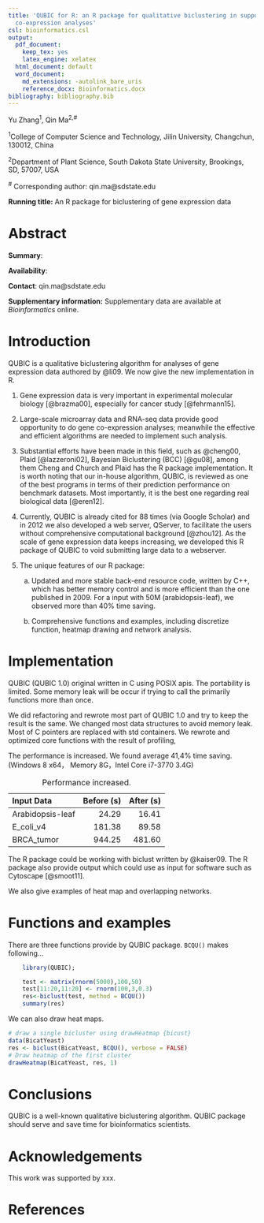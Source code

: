 ```yaml
---
title: 'QUBIC for R: an R package for qualitative biclustering in support of gene
  co-expression analyses'
csl: bioinformatics.csl
output:
  pdf_document:
    keep_tex: yes
    latex_engine: xelatex
  html_document: default
  word_document:
    md_extensions: -autolink_bare_uris
    reference_docx: Bioinformatics.docx
bibliography: bibliography.bib
---
```


Yu Zhang^1^, Qin Ma^2,\#^

^1^College of Computer Science and Technology, Jilin University,
Changchun, 130012, China

^2^Department of Plant Science, South Dakota State University,
Brookings, SD, 57007, USA

^\#^ Corresponding author: qin.ma@sdstate.edu

**Running title:** An R package for biclustering of gene expression data

Abstract
========

**Summary**: 

**Availability**:<!---张禹。请参考这个文章的摘要把摘要中的summary和availabillity完成。-->

**Contact**: qin.ma@sdstate.edu

**Supplementary information:** Supplementary data are available at *Bioinformatics* online.

Introduction
============

QUBIC is a qualitative biclustering algorithm for analyses of gene
expression data authored by @li09. We now give the new
implementation in R.

1.  Gene expression data is very important in experimental molecular biology [@brazma00], especially for cancer study [@fehrmann15].<!---Try to find some description in QUBIC paper and other related papers. 注意引用相关文献。最好有些最新的。-->

2.  Large-scale microarray data and RNA-seq data provide good
    opportunity to do gene co-expression analyses; meanwhile the
    effective and efficient algorithms are needed to implement such
    analysis.

3.  Substantial efforts have been made in this field, such as @cheng00, Plaid [@lazzeroni02], Bayesian Biclustering (BCC) [@gu08]<!---列举出主要的几个双聚类软件。具体的可以参见这个review：http://bib.oxfordjournals.org/content/early/2012/07/06/bib.bbs032.full-->, among them Cheng and Church and Plaid has the R package implementation. It is worth
    noting that our in-house algorithm, QUBIC, is reviewed as one of the
    best programs in terms of their prediction performance on benchmark
    datasets. Most importantly, it is the best one regarding real
    biological data [@eren12].

4.  Currently, QUBIC is already cited for 88 times (via Google Scholar) and in 2012 we also
    developed a web server, QServer, to facilitate the users without
    comprehensive computational background [@zhou12]. As the
    scale of gene expression data keeps increasing, we developed this R
    package of QUBIC to void submitting large data to a webserver.

5.  The unique features of our R package:

    a.  Updated and more stable back-end resource code, written by C++,
        which has better memory control and is more efficient than the
        one published in 2009. 
        For a input with 50M (arabidopsis-leaf), we observed more than 40% time saving.
        <!--- you may want to explain why it is more efficient. 也就是你对源程序的关键改动和具体提高的程度百分比。 -->

    b.  Comprehensive functions and examples, including discretize function, heatmap drawing and network analysis.<!---please enrich this part,这里要突出我们所有的功能，譬如离散化，图形化，网络分析以及围绕bicluster的各种小功能。-->

Implementation
==============

QUBIC (QUBIC 1.0) original written in C using POSIX apis. The
portability is limited. Some memory leak will be occur if trying to call
the primarily functions more than once.

We did refactoring and rewrote most part of QUBIC 1.0 and try to keep
the result is the same. We changed most data structures to avoid memory leak. 
Most of C pointers are replaced with std containers. 
We rewrote and optimized core functions with the result of profiling,
<!--- 这个可以更加具体，到底怎样改的，譬如更换了fibunaqie 堆等等。同时提一下这个版本非常方便进一步的功能开发和更新。-->

The performance is increased. We found average 41,4% time saving. (Windows 8 x64， Memory 8G，Intel Core i7-3770 3.4G)

Input Data          Before (s)      After (s)
----------------  ------------   ------------
Arabidopsis-leaf         24.29          16.41
E_coli_v4               181.38          89.58
BRCA_tumor              944.25         481.60

Table:  Performance increased.


<!--- 要有具体的百分比。这里建议在附件中加上一个图或者表格，在几套不同的数据上比较一下原来版本和目前版本的时间。
同时可以引用QUBIC的原文，在附件中我当时比较了时间，QUBIC是最快的。所以这里你只要说明Rpackage比QUBIC更快就好了。-->

The R package could be working with biclust<!---除了这个，我们还要提我们可以和cytoscape结合做后续的网络化分析。 --> written by @kaiser09.
The R package also provide output which could use as input for software such as Cytoscape [@smoot11].

We also give examples of heat map and overlapping networks.

Functions and examples
======================

There are three functions<!---初步计划我们这里应该是四步：
1.	里散化
2.	双聚类：不同的参数设置，以及结果的简单分析
3.	heatmap：突出我们能画单个，两个及多个
4.	network：突出能花一个，多个，以及不同格式的输出来在cytoscape中作后续分析。

具体的形式可参见这篇文章：http://bioinformatics.oxfordjournals.org/content/26/7/976.full.pdf-->
 provide by QUBIC package. ```BCQU()``` makes
following...
```r
    library(QUBIC);

    test <- matrix(rnorm(5000),100,50)
    test[11:20,11:20] <- rnorm(100,3,0.3)
    res<-biclust(test, method = BCQU())
    summary(res)
```


We can also draw heat maps.
<!---全文我们应该只有一张图。大概的设计可以是这样：分成四个子图，A。放上一个表达矩阵的示意图，行代表gene，列代表条件。B。双聚类的结果，可以放上heatmap的图表示（这里选用比较有代表性的图，最好用ggplot画。可以多试几个数据或参数，找到比较好的图）。C。网络实现。D。链接到其他软件-->

```r
# draw a single bicluster using drawHeatmap {bicust}
data(BicatYeast)
res <- biclust(BicatYeast, BCQU(), verbose = FALSE)
# Draw heatmap of the first cluster
drawHeatmap(BicatYeast, res, 1)


```

Conclusions
===========

QUBIC is a well-known qualitative biclustering algorithm. QUBIC package
should serve and save time for bioinformatics scientists.

Acknowledgements
================

This work was supported by xxx<!---如果你那边有funding，可以加在这里。-->.

References
==========
